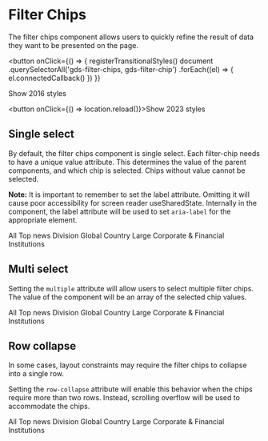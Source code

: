 
<Meta title="Components/Filter Chips" />

# Filter Chips

The filter chips component allows users to quickly refine the result of data they want to be presented on the page.

<button
  onClick={() => {
    registerTransitionalStyles()
    document
      .querySelectorAll('gds-filter-chips, gds-filter-chip')
      .forEach((el) => {
        el.connectedCallback()
      })
  }}
>
  Show 2016 styles
</button>

<button onClick={() => location.reload()}>Show 2023 styles</button>

## Single select

By default, the filter chips component is single select. Each filter-chip needs to have a unique value attribute. This determines the value of the parent components, and which chip is selected.
Chips without value cannot be selected.

**Note:** It is important to remember to set the label attribute. Omitting it will cause poor accessibility for screen reader useSharedState. Internally in the component, the label attribute will be used to set `aria-label` for the appropriate element.

<Canvas>
  <gds-filter-chips value="top-news" label="Pick news channel">
    <gds-filter-chip value="all">All</gds-filter-chip>
    <gds-filter-chip value="top-news">Top news</gds-filter-chip>
    <gds-filter-chip value="division">Division</gds-filter-chip>
    <gds-filter-chip value="global">Global</gds-filter-chip>
    <gds-filter-chip value="country">Country</gds-filter-chip>
    <gds-filter-chip value="lcfi">
      Large Corporate & Financial Institutions
    </gds-filter-chip>
  </gds-filter-chips>
</Canvas>

## Multi select

Setting the `multiple` attribute will allow users to select multiple filter chips. The value of the component will be an array of the selected chip values.

<Canvas>
  <gds-filter-chips value="top-news,global" label="Pick news channels" multiple>
    <gds-filter-chip value="all">All</gds-filter-chip>
    <gds-filter-chip value="top-news">Top news</gds-filter-chip>
    <gds-filter-chip value="division">Division</gds-filter-chip>
    <gds-filter-chip value="global">Global</gds-filter-chip>
    <gds-filter-chip value="country">Country</gds-filter-chip>
    <gds-filter-chip value="lcfi">
      Large Corporate & Financial Institutions
    </gds-filter-chip>
  </gds-filter-chips>
</Canvas>

## Row collapse

In some cases, layout constraints may require the filter chips to collapse into a single row.

Setting the `row-collapse` attribute will enable this behavior when the chips require more than two rows. Instead, scrolling overflow will be used to accommodate the chips.

<Canvas>
  <gds-filter-chips value="top-news" label="Pick news channel" row-collapse>
    <gds-filter-chip value="all">All</gds-filter-chip>
    <gds-filter-chip value="top-news">Top news</gds-filter-chip>
    <gds-filter-chip value="division">Division</gds-filter-chip>
    <gds-filter-chip value="global">Global</gds-filter-chip>
    <gds-filter-chip value="country">Country</gds-filter-chip>
    <gds-filter-chip value="lcfi">
      Large Corporate & Financial Institutions
    </gds-filter-chip>
  </gds-filter-chips>
</Canvas>
